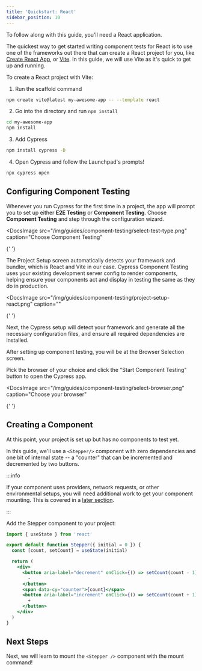 ```yaml
---
title: 'Quickstart: React'
sidebar_position: 10
---
```


<CtBetaAlert></CtBetaAlert>

To follow along with this guide, you'll need a React application.

The quickest way to get started writing component tests for React is to use one
of the frameworks out there that can create a React project for you, like
[Create React App](https://create-react-app.dev/), or
[Vite](https://vitejs.dev/). In this guide, we will use Vite as it's quick to
get up and running.

To create a React project with Vite:

1. Run the scaffold command

```bash
npm create vite@latest my-awesome-app -- --template react
```

2. Go into the directory and run `npm install`

```bash
cd my-awesome-app
npm install
```

3. Add Cypress

```bash
npm install cypress -D
```

4. Open Cypress and follow the Launchpad's prompts!

```bash
npx cypress open
```

## Configuring Component Testing

Whenever you run Cypress for the first time in a project, the app will prompt
you to set up either **E2E Testing** or **Component Testing**. Choose
**Component Testing** and step through the configuration wizard.

<DocsImage
  src="/img/guides/component-testing/select-test-type.png"
  caption="Choose Component Testing"
>
  {' '}
</DocsImage>

The Project Setup screen automatically detects your framework and bundler, which
is React and Vite in our case. Cypress Component Testing uses your existing
development server config to render components, helping ensure your components
act and display in testing the same as they do in production.

<DocsImage
  src="/img/guides/component-testing/project-setup-react.png"
  caption=""
>
  {' '}
</DocsImage>

Next, the Cypress setup will detect your framework and generate all the
necessary configuration files, and ensure all required dependencies are
installed.

<DocsImage
  src="/img/guides/component-testing/scaffolded-files.png"
  caption="The Cypress launchpad will scaffold all of these files for you"
/>

After setting up component testing, you will be at the Browser Selection screen.

Pick the browser of your choice and click the "Start Component Testing" button
to open the Cypress app.

<DocsImage
  src="/img/guides/component-testing/select-browser.png"
  caption="Choose your browser"
>
  {' '}
</DocsImage>

## Creating a Component

At this point, your project is set up but has no components to test yet.

In this guide, we'll use a `<Stepper/>` component with zero dependencies and one
bit of internal state -- a "counter" that can be incremented and decremented by
two buttons.

:::info

If your component uses providers, network requests, or other environmental
setups, you will need additional work to get your component mounting. This is
covered in a [later section](/guides/component-testing/custom-mount-react).

:::

Add the Stepper component to your project:

```jsx title=Stepper.jsx
import { useState } from 'react'

export default function Stepper({ initial = 0 }) {
  const [count, setCount] = useState(initial)

  return (
    <div>
      <button aria-label="decrement" onClick={() => setCount(count - 1)}>
        -
      </button>
      <span data-cy="counter">{count}</span>
      <button aria-label="increment" onClick={() => setCount(count + 1)}>
        +
      </button>
    </div>
  )
}
```

## Next Steps

Next, we will learn to mount the `<Stepper />` component with the mount command!
